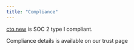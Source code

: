 ```yaml
---
title: "Compliance"
---
```


[cto.new](http://cto.new) is SOC 2 type I compliant.

Compliance details is available on our trust page